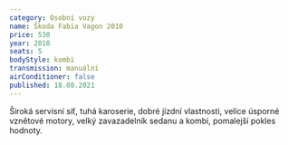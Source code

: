```yaml
---
category: Osobní vozy
name: Škoda Fabia Vagon 2010
price: 530
year: 2010
seats: 5
bodyStyle: kombi
transmission: manuální
airConditioner: false
published: 18.08.2021
---
```

Široká servisní síť, tuhá karoserie, dobré jízdní vlastnosti, velice úsporné vznětové motory, velký zavazadelník sedanu a kombi, pomalejší pokles hodnoty.